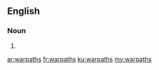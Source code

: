 ==English==

===Noun===
{{head|en}}

# {{plural of|warpath}}

[[ar:warpaths]]
[[fr:warpaths]]
[[ku:warpaths]]
[[my:warpaths]]